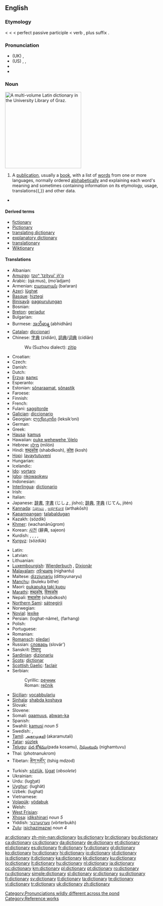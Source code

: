 {{wikipedia}}
==English==

===Etymology===
{{ML.}} {{term|dictionarium}} < {{L.}} {{term|dictionarius}} < {{term|dictio||speaking}} < perfect passive participle {{term|dictus}} < verb {{term|dicere||to speak}}, plus suffix {{term|-arium||room, place}}.

===Pronunciation===
* (UK) {{IPA|/ˈdɪkʃən(ə)ɹi/}}, {{SAMPA|/"dIkS@n(@)ri/}}
* (US) {{enPR|dĭk'shə-nĕr"ē}}, {{IPA|/ˈdɪkʃənˌɛɹi/}}, {{SAMPA|/"dIkS@n%Eri/}}
* {{audio|en-us-dictionary.ogg|Audio (US)}}
* {{audio|en-uk-dictionary.ogg|Audio (UK)}}

===Noun===
[[Image:Latin dictionary.jpg|thumb|250px|A multi-volume Latin dictionary in the [[w:University Library of Graz|University Library of Graz]].]]
{{en-noun|dictionaries}}

# A [[publication]], usually a [[book]], with a list of [[word]]s from one or more languages, normally ordered [[alphabetical]]ly and explaining each word's meaning and sometimes containing information on its etymology, usage, translations{{,}} and other data.

* {{seeCites}}

====Derived terms====
* [[fictionary]]
* [[Pictionary]]
* [[translating dictionary]]
* [[explanatory dictionary]]
* [[translationary]]
* [[Wiktionary]]

====Translations====
{{trans-top|publication that explains the meanings of an ordered list of words}}
* Albanian: {{t-|sq|fjalor|xs=Albanian}}
* [[Amuzgo]]: [[tzoⁿ 'tzítyui' jñ'o]]
* Arabic: {{Arab|[[قاموس]]}} (qá:mus), {{Arab|[[معجم]]}} (mo‘ádjam)
* Armenian: [[բառարան]] (baŕaran)
* [[Azeri]]: [[lüghɘt]]
* [[Basque]]: [[hiztegi]]
* [[Binisayâ]]: [[pagpurulungan]]
* Bosnian: {{t-|bs|rječnik|m}}
* [[Breton]]: [[geriadur]]
* Bulgarian: {{t+|bg|речник|m|tr=rečnik|sc=Cyrl}}
* Burmese: [[အဘိဓာန္]] (abhidhān)
* [[Catalan]]: [[diccionari]] {{m}}
* Chinese: [[字典]] (zìdiǎn), [[詞典]]/[[词典]] (cídiǎn)
*: Wu (Suzhou dialect): [[zïtip]]
* Croatian: {{t+|hr|rječnik|m}}
* Czech: {{t+|cs|slovník|m}}
* Danish: {{t+|da|ordbog|c}}
* Dutch: {{t+|nl|woordenboek|n}}
* [[Erzya]]: [[валкс]]
* Esperanto: {{t+|eo|vortaro|xs=Esperanto}}
* Estonian: [[sõnaraamat]], [[sõnastik]]
* Faroese: {{t+|fo|orðabók|f|xs=Faroese}}
* Finnish: {{t+|fi|sanakirja}}
* French: {{t+|fr|dictionnaire|m}}
* Fulani: [[saggitorde]]
* [[Galician]]: [[diccionario]] {{m}}
* Georgian: [[ლექსიკონი]] (leksik‘oni)
* German: {{t+|de|Wörterbuch|n}}
* Greek: {{t+|el|λεξικό|n|tr=lexikó|sc=Grek}}
* [[Hausa]]: [[kamus]]
* Hawaiian: [[puke wehewehe ‘ōlelo]]
* Hebrew: [[מילון]] (milón) {{m}}
* Hindi: [[शब्दकोश]] (shabdkosh), [[कोश]] (kosh)
* [[Hopi]]: [[lavaytutuveni]]
* Hungarian: {{t+|hu|szótár}}
* Icelandic: {{t+|is|orðabók|f}}
* [[Ido]]: [[vortaro]]
* [[Igbo]]: [[nkowaokwu]]
* Indonesian: {{t+|id|kamus|xs=Indonesian}}
* [[Interlingua]]: [[dictionario]]
* Irish: {{t+|ga|foclóir|m|xs=Irish}}
* Italian: {{t+|it|dizionario|m}}
* Japanese: [[辞書]], [[字書]] (じしょ, jísho); [[辞典]], [[字典]] (じてん, jitén)
* [[Kannada]]: [[ನಿಘಂಟು]] {{unicode|(nighangṭu)}}, [[ಅರ್ಥಕೋಶ]] (arthakōsh)
* [[Kapampangan]]: [[talabaldugan]]
* Kazakh: {{Cyrl|[[сөздик]]}} (sözdik)
* [[Khmer]]: {{Khmr|[[វចនានុក្រម]]}} (wachanānūgrom)
* Korean: [[사전]] (辭典, sajeon)
* Kurdish: {{t+|ku|ferheng|f}}, {{t+|ku|peyvname|f}}, {{t+|ku|bêjename|f}}, {{t+|ku|qamûs|f}}, {{t+|ku|فه‌رهه‌نگ|sc=KUchar}}
* [[Kyrgyz]]: {{Cyrl|[[сөздүк]]}} (sözdük)
{{trans-mid}}
* Latin: {{t-|la|dictionarium|n}}
* Latvian: {{t+|lv|vārdnīca|f|xs=Latvian}}
* Lithuanian: {{t+|lt|žodynas|m|xs=Lithuanian}}
* [[Luxembourgish]]: [[Wierderbuch]] {{n}}, [[Dixionär]] {{m}}
* [[Malayalam]]: [[നിഘണ്ടു]] (nighantu)
* Maltese: [[dizzjunarju]] (dittsyunaryu)
* [[Manchu]]: (buleku bithe)
* Maori: [[pukapuka taki kupu]]
* [[Marathi]]: [[शब्दकोष]], [[विश्वकोष]]
* Nepali: [[शब्दकोश]] (shabdkosh)
* [[Northern Sami]]: [[sátnegirji]]
* Norwegian: {{t+|no|ordbok|m|f}}
* [[Novial]]: [[lexike]]
* Persian: {{fa-Arab|[[لغتنامه]]}} (loghat-nâme), {{fa-Arab|[[فرهنگ]]}} (farhang)
* Polish: {{t+|pl|słownik|m}}
* Portuguese: {{t+|pt|dicionário|m}}
* Romanian: {{t+|ro|dicţionar|n}}
* [[Romansch]]: [[pledari]] {{m}}
* Russian: [[словарь]] (slovár’) {{m}}
* Sanskrit: [[निघण्टु]] {{unicode|(nighaṇṭu)}}
* [[Sardinian]]: [[dizionariu]] {{m}}
* [[Scots]]: [[dictionar]]
* [[Scottish Gaelic]]: [[faclair]] {{m}}
* Serbian:
*: Cyrillic: [[речник#Serbian|речник]] {{m}}
*: Roman: [[rečnik#Serbian|rečnik]] {{m}}
* [[Sicilian]]: [[vocabbulariu]] {{m}}
* [[Sinhala]]: [[shabda koshaya]]
* Slovak: {{t-|sk|slovník|m}}
* Slovene: {{t+|sl|slovar|m}}
* Somali: [[qaamuus]], [[abwan-ka]]
* Spanish: {{t+|es|diccionario|m}}
* Swahili: [[kamusi]] ''noun 5''
* Swedish: {{t+|sv|ordbok|c}}, {{t+|sv|lexikon|n}}
* [[Tamil]]: [[அகரமுதலி]] (akaramutali)
* [[Tatar]]: [[süzlek]]
* [[Telugu]]: [[పద కోశము]](pada kosamu), [[నిఘంటువు]] (nighamtuvu)
* Thai: {{Thai|[[พจนานุกรม]]}} (photnanukrom)
* Tibetan: [[ཚིག་མཛོད་]] (tshig mdzod)
* Turkish: [[sözlük]], [[lugat|lûgat]] (''obsolete'')
* Ukrainian: {{t+|uk|словник|m|tr=slóvnyk|sc=Cyrl|xs=Ukrainian}}
* Urdu: {{ur-Arab|[[لغت]]}} (lu<u>gh</u>at)
* [[Uyghur]]: (lughät)
* Uzbek: {{Cyrl|[[луғат]]}} (lughat)
* Vietnamese: {{t+|vi|tự điển|xs=Vietnamese}}
* [[Volapük]]: [[vödabuk]]
* Welsh: {{t-|cy|geiriadur|xs=Welsh}}
* [[West Frisian]]: {{t+|fy|wurdboek|n|xs=West Frisian}}
* [[Xhosa]]: [[idikshinari]] ''noun 5''
* Yiddish: [[ווערטערבוך]] (vörterbukh)
* [[Zulu]]: [[isichazimazwi]] ''noun 4''
{{trans-bottom}}

[[Category:Pronunciations wildly different across the pond]]
[[Category:Reference works]]

[[ar:dictionary]]
[[zh-min-nan:dictionary]]
[[bs:dictionary]]
[[br:dictionary]]
[[bg:dictionary]]
[[ca:dictionary]]
[[cs:dictionary]]
[[da:dictionary]]
[[de:dictionary]]
[[et:dictionary]]
[[el:dictionary]]
[[es:dictionary]]
[[fr:dictionary]]
[[fy:dictionary]]
[[gl:dictionary]]
[[ko:dictionary]]
[[hy:dictionary]]
[[hi:dictionary]]
[[io:dictionary]]
[[id:dictionary]]
[[is:dictionary]]
[[it:dictionary]]
[[ka:dictionary]]
[[kk:dictionary]]
[[ku:dictionary]]
[[lo:dictionary]]
[[lt:dictionary]]
[[hu:dictionary]]
[[nl:dictionary]]
[[ja:dictionary]]
[[oc:dictionary]]
[[km:dictionary]]
[[pl:dictionary]]
[[pt:dictionary]]
[[ro:dictionary]]
[[ru:dictionary]]
[[simple:dictionary]]
[[sl:dictionary]]
[[sr:dictionary]]
[[su:dictionary]]
[[fi:dictionary]]
[[sv:dictionary]]
[[tl:dictionary]]
[[ta:dictionary]]
[[te:dictionary]]
[[vi:dictionary]]
[[tr:dictionary]]
[[uk:dictionary]]
[[zh:dictionary]]